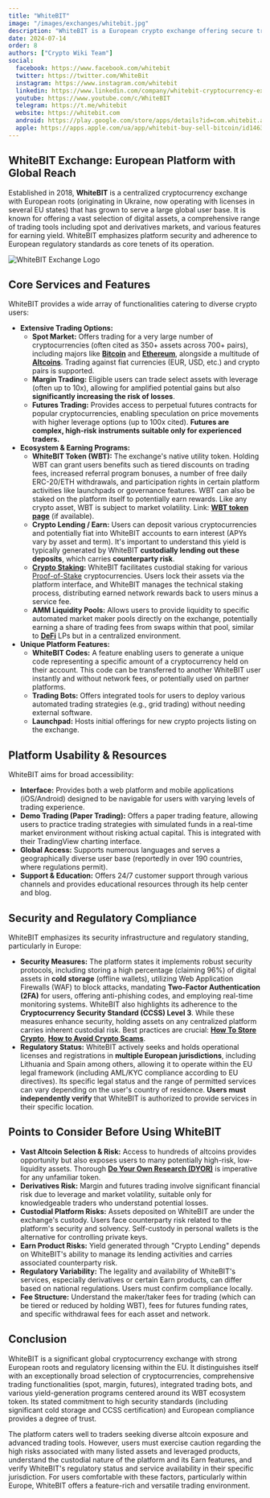 ```yaml
---
title: "WhiteBIT"
image: "/images/exchanges/whitebit.jpg"
description: "WhiteBIT is a European crypto exchange offering secure trading, staking, and competitive fees."
date: 2024-07-14
order: 8
authors: ["Crypto Wiki Team"]
social:
  facebook: https://www.facebook.com/whitebit
  twitter: https://twitter.com/WhiteBit
  instagram: https://www.instagram.com/whitebit
  linkedin: https://www.linkedin.com/company/whitebit-cryptocurrency-exchange
  youtube: https://www.youtube.com/c/WhiteBIT
  telegram: https://t.me/whitebit
  website: https://whitebit.com
  android: https://play.google.com/store/apps/details?id=com.whitebit.android
  apple: https://apps.apple.com/ua/app/whitebit-buy-sell-bitcoin/id1463405025
---
```


## **WhiteBIT Exchange: European Platform with Global Reach**

Established in 2018, **WhiteBIT** is a centralized cryptocurrency exchange with European roots (originating in Ukraine, now operating with licenses in several EU states) that has grown to serve a large global user base. It is known for offering a vast selection of digital assets, a comprehensive range of trading tools including spot and derivatives markets, and various features for earning yield. WhiteBIT emphasizes platform security and adherence to European regulatory standards as core tenets of its operation.

![WhiteBIT Exchange Logo](/images/exchanges/whitebit.jpg)

## **Core Services and Features**

WhiteBIT provides a wide array of functionalities catering to diverse crypto users:

- **Extensive Trading Options:**
  - **Spot Market:** Offers trading for a very large number of cryptocurrencies (often cited as 350+ assets across 700+ pairs), including majors like **[Bitcoin](/posts/what-is-bitcoin)** and **[Ethereum](/posts/what-is-ethereum)**, alongside a multitude of **[Altcoins](/posts/what-are-altcoins)**. Trading against fiat currencies (EUR, USD, etc.) and crypto pairs is supported.
  - **Margin Trading:** Eligible users can trade select assets with leverage (often up to 10x), allowing for amplified potential gains but also **significantly increasing the risk of losses**.
  - **Futures Trading:** Provides access to perpetual futures contracts for popular cryptocurrencies, enabling speculation on price movements with higher leverage options (up to 100x cited). **Futures are complex, high-risk instruments suitable only for experienced traders.**
- **Ecosystem & Earning Programs:**
  - **WhiteBIT Token (WBT):** The exchange's native utility token. Holding WBT can grant users benefits such as tiered discounts on trading fees, increased referral program bonuses, a number of free daily ERC-20/ETH withdrawals, and participation rights in certain platform activities like launchpads or governance features. WBT can also be staked on the platform itself to potentially earn rewards. Like any crypto asset, WBT is subject to market volatility. Link: **[WBT token page]()** (if available).
  - **Crypto Lending / Earn:** Users can deposit various cryptocurrencies and potentially fiat into WhiteBIT accounts to earn interest (APYs vary by asset and term). It's important to understand this yield is typically generated by WhiteBIT **custodially lending out these deposits**, which carries **counterparty risk**.
  - **[Crypto Staking](/posts/crypto-staking):** WhiteBIT facilitates custodial staking for various [Proof-of-Stake](/posts/what-is-proof-of-stake) cryptocurrencies. Users lock their assets via the platform interface, and WhiteBIT manages the technical staking process, distributing earned network rewards back to users minus a service fee.
  - **AMM Liquidity Pools:** Allows users to provide liquidity to specific automated market maker pools directly on the exchange, potentially earning a share of trading fees from swaps within that pool, similar to **[DeFi](/posts/what-is-defi)** LPs but in a centralized environment.
- **Unique Platform Features:**
  - **WhiteBIT Codes:** A feature enabling users to generate a unique code representing a specific amount of a cryptocurrency held on their account. This code can be transferred to another WhiteBIT user instantly and without network fees, or potentially used on partner platforms.
  - **Trading Bots:** Offers integrated tools for users to deploy various automated trading strategies (e.g., grid trading) without needing external software.
  - **Launchpad:** Hosts initial offerings for new crypto projects listing on the exchange.

## **Platform Usability & Resources**

WhiteBIT aims for broad accessibility:

- **Interface:** Provides both a web platform and mobile applications (iOS/Android) designed to be navigable for users with varying levels of trading experience.
- **Demo Trading (Paper Trading):** Offers a paper trading feature, allowing users to practice trading strategies with simulated funds in a real-time market environment without risking actual capital. This is integrated with their TradingView charting interface.
- **Global Access:** Supports numerous languages and serves a geographically diverse user base (reportedly in over 190 countries, where regulations permit).
- **Support & Education:** Offers 24/7 customer support through various channels and provides educational resources through its help center and blog.

## **Security and Regulatory Compliance**

WhiteBIT emphasizes its security infrastructure and regulatory standing, particularly in Europe:

- **Security Measures:** The platform states it implements robust security protocols, including storing a high percentage (claiming 96%) of digital assets in **cold storage** (offline wallets), utilizing Web Application Firewalls (WAF) to block attacks, mandating **Two-Factor Authentication (2FA)** for users, offering anti-phishing codes, and employing real-time monitoring systems. WhiteBIT also highlights its adherence to the **Cryptocurrency Security Standard (CCSS) Level 3**. While these measures enhance security, holding assets on any centralized platform carries inherent custodial risk. Best practices are crucial: **[How To Store Crypto](/posts/how-to-store-crypto)**, **[How to Avoid Crypto Scams](/posts/how-to-avoid-crypto-scams)**.
- **Regulatory Status:** WhiteBIT actively seeks and holds operational licenses and registrations in **multiple European jurisdictions**, including Lithuania and Spain among others, allowing it to operate within the EU legal framework (including AML/KYC compliance according to EU directives). Its specific legal status and the range of permitted services can vary depending on the user's country of residence. **Users must independently verify** that WhiteBIT is authorized to provide services in their specific location.

## **Points to Consider Before Using WhiteBIT**

- **Vast Altcoin Selection & Risk:** Access to hundreds of altcoins provides opportunity but also exposes users to many potentially high-risk, low-liquidity assets. Thorough **[Do Your Own Research (DYOR)](/posts/do-your-own-research)** is imperative for any unfamiliar token.
- **Derivatives Risk:** Margin and futures trading involve significant financial risk due to leverage and market volatility, suitable only for knowledgeable traders who understand potential losses.
- **Custodial Platform Risks:** Assets deposited on WhiteBIT are under the exchange's custody. Users face counterparty risk related to the platform's security and solvency. Self-custody in personal wallets is the alternative for controlling private keys.
- **Earn Product Risks:** Yield generated through "Crypto Lending" depends on WhiteBIT's ability to manage its lending activities and carries associated counterparty risk.
- **Regulatory Variability:** The legality and availability of WhiteBIT's services, especially derivatives or certain Earn products, can differ based on national regulations. Users must confirm compliance locally.
- **Fee Structure:** Understand the maker/taker fees for trading (which can be tiered or reduced by holding WBT), fees for futures funding rates, and specific withdrawal fees for each asset and network.

## **Conclusion**

WhiteBIT is a significant global cryptocurrency exchange with strong European roots and regulatory licensing within the EU. It distinguishes itself with an exceptionally broad selection of cryptocurrencies, comprehensive trading functionalities (spot, margin, futures), integrated trading bots, and various yield-generation programs centered around its WBT ecosystem token. Its stated commitment to high security standards (including significant cold storage and CCSS certification) and European compliance provides a degree of trust.

The platform caters well to traders seeking diverse altcoin exposure and advanced trading tools. However, users must exercise caution regarding the high risks associated with many listed assets and leveraged products, understand the custodial nature of the platform and its Earn features, and verify WhiteBIT's regulatory status and service availability in their specific jurisdiction. For users comfortable with these factors, particularly within Europe, WhiteBIT offers a feature-rich and versatile trading environment.
